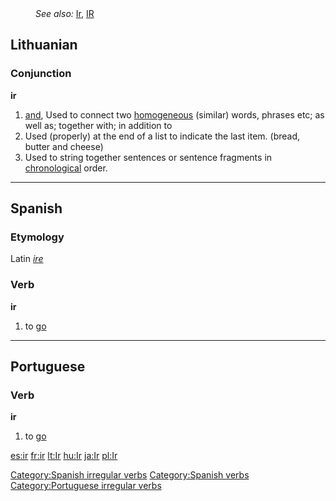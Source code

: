 :''See also:'' [[Ir]], [[IR]]
==Lithuanian==

===Conjunction===
'''ir'''

# [[and]], Used to connect two [[homogeneous]] (similar) words, phrases etc; as well as; together with; in addition to
# Used (properly) at the end of a list to indicate the last item. (bread, butter and cheese)
# Used to string together sentences or sentence fragments in [[chronological]] order.
----

==Spanish==
===Etymology===
Latin ''[[ire]]''

=== Verb ===
[[Category:Spanish irregular verbs]]
[[Category:Spanish verbs]]
'''ir'''

# to [[go]]

----

==Portuguese==
=== Verb ===
'''ir'''

# to [[go]]
[[Category:Portuguese irregular verbs]]

[[es:ir]]
[[fr:ir]]
[[lt:Ir]]
[[hu:Ir]]
[[ja:Ir]]
[[pl:Ir]]